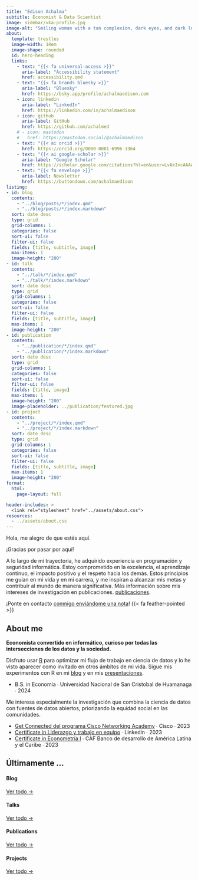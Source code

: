```yaml
---
title: "Edison Achalma"
subtitle: Economist & Data Scientist 
image: sidebar/vka-profile.jpg
image-alt: "Smiling woman with a tan complexion, dark eyes, and dark long wavy hair styled to one side"
about:
  template: trestles
  image-width: 14em
  image-shape: rounded
  id: hero-heading
  links:
    - text: "{{< fa universal-access >}}"
      aria-label: "Accessibility statement"
      href: accessibility.qmd
    - text: "{{< fa brands bluesky >}}"
      aria-label: "Bluesky"
      href: https://bsky.app/profile/achalmaedison.com
    - icon: linkedin
      aria-label: "LinkedIn"
      href: https://linkedin.com/in/achalmaedison
    - icon: github
      aria-label: GitHub
      href: https://github.com/achalmed
    # - icon: mastodon
    #   href: https://mastodon.social/@achalmaedison
    - text: "{{< ai orcid >}}"
      href: https://orcid.org/0000-0001-6996-3364
    - text: "{{< ai google-scholar >}}"
      aria-label: "Google Scholar"
      href: https://scholar.google.com/citations?hl=en&user=LvAkIvcAAAAJ
    - text: "{{< fa envelope >}}"
      aria-label: Newsletter
      href: https://buttondown.com/achalmaedison
listing: 
- id: blog
  contents: 
    - "../blog/posts/*/index.qmd"
    - "../blog/posts/*/index.markdown"
  sort: date desc
  type: grid
  grid-columns: 1
  categories: false
  sort-ui: false
  filter-ui: false
  fields: [title, subtitle, image]
  max-items: 1
  image-height: "200"
- id: talk
  contents: 
    - "../talk/*/index.qmd"
    - "../talk/*/index.markdown"
  sort: date desc
  type: grid
  grid-columns: 1
  categories: false
  sort-ui: false
  filter-ui: false
  fields: [title, subtitle, image]
  max-items: 1
  image-height: "200"
- id: publication
  contents: 
    - "../publication/*/index.qmd"
    - "../publication/*/index.markdown"
  sort: date desc
  type: grid
  grid-columns: 1
  categories: false
  sort-ui: false
  filter-ui: false
  fields: [title, image]
  max-items: 1
  image-height: "200"
  image-placeholder: ../publication/featured.jpg
- id: project
  contents: 
    - "../project/*/index.qmd"
    - "../project/*/index.markdown"
  sort: date desc
  type: grid
  grid-columns: 1
  categories: false
  sort-ui: false
  filter-ui: false
  fields: [title, subtitle, image]
  max-items: 1
  image-height: "200"
format: 
  html: 
    page-layout: full

header-includes: >
  <link rel="stylesheet" href="../assets/about.css">
resources:
  - ../assets/about.css
---
```


::: {#hero-heading}
<div class="h1">Hola, me alegro de que estés aquí.</div>

¡Gracias por pasar por aquí!

A lo largo de mi trayectoria, he adquirido experiencia en programación y seguridad informática. Estoy comprometido en la excelencia, el aprendizaje continuo, el impacto positivo y el respeto hacia los demás. Estos principios me guían en mi vida y en mi carrera, y me inspiran a alcanzar mis metas y contribuir al mundo de manera significativa. Más información sobre mis intereses de investigación en publicaciones. [publicaciones](/publication).

¡Ponte en contacto [conmigo enviándome una nota](/contact.qmd)! {{< fa feather-pointed >}}

:::

## About me

::: {.grid}

::: {.g-col-6 #about-me-1}

**Economista convertido en informático, curioso por todas las intersecciones de los datos y la sociedad.**

Disfruto usar [R](https://www.r-project.org/about.html) para optimizar mi flujo de trabajo en ciencia de datos y lo he visto aparecer como invitado en otros ámbitos de mi vida. Sigue mis experimentos con R en mi [blog](/blog) y en mis [presentaciones](/talk).

<ul class="fa-ul">
    <li><span class="fa-li"><i class="fa-solid fa-graduation-cap"></i></span>B.S. in Economía ∙ Universidad Nacional de San Cristobal de Huamanaga ∙ 2024</li>
</ul>

:::

::: {.g-col-6 #about-me-2}

Me interesa especialmente la investigación que combina la ciencia de datos con fuentes de datos abiertos, priorizando la equidad social en las comunidades.

<ul class="fa-ul">
   <li><span class="fa-li"><i class="fa-solid fa-certificate"></i></span><a href="https://www.linkedin.com/in/achalmaedison/details/certifications/1635550023508/single-media-viewer/?profileId=ACoAAB73yjUBKj0yy7RA10UHdDh1C9D96CfMrgY">Get Connected del programa Cisco Networking Academy</a> ∙ Cisco ∙ 2023</li>
   <li><span class="fa-li"><i class="fa-solid fa-certificate"></i></span><a href="https://www.linkedin.com/learning/certificates/8da78b1fa489ab7f6755f5104979873d3f5f8923c98500cd2b19327ebb4538ea">Certificate in Liderazgo y trabajo en equipo</a> ∙ Linkedin ∙ 2023</li>
   <li><span class="fa-li"><i class="fa-solid fa-certificate"></i></span><a href="https://capacitaciones-ea.caf.com/certificate/d8785cf2d650ce379efd87b6ef84a">Certificate in Econometría I</a> ∙ CAF Banco de desarrollo de América Latina y el Caribe ∙ 2023</li>
</ul>

:::

:::
<!-- end grid -->

## Últimamente  ...

:::: {.grid}

::: {.g-col-3}
#### Blog
::: {#blog}
:::
[Ver todo &rarr;](../blog){.about-links .subtitle}
:::

::: {.g-col-3}
#### Talks
::: {#talk}
:::
[Ver todo &rarr;](../talk){.about-links .subtitle}
:::

::: {.g-col-3}
#### Publications
::: {#publication}
:::
[Ver todo &rarr;](../publication){.about-links .subtitle}
:::

::: {.g-col-3}
#### Projects
::: {#project}
:::
[Ver todo &rarr;](../project){.about-links .subtitle}
:::

::::
